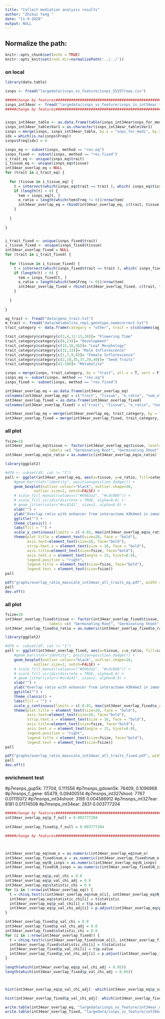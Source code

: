 ```yaml
---
title: "Collect mediation analysis results"
author: "Zhikai Yang "
date: "11-9-2020"
output: NULL
---
```



## Normalize the path:

```r
knitr::opts_chunk$set(echo = TRUE) 
knitr::opts_knit$set(root.dir=normalizePath('../../')) 
```


### on local

```r
library(data.table)

isnps <- fread("largedata/isnps_vs_feature/isnps_55257rows.csv")

#####change by features########################################################################################
isnps_int34ear <- fread("largedata/isnps_vs_feature/isnps_in_int34ear.txt")
#####change by features########################################################################################


isnps_int34ear_table <- as.data.frame(table(isnps_int34ear$snps_for_medi)) 
isnps_int34ear_table$Var1 = as.character(isnps_int34ear_table$Var1)
isnps = merge(isnps, isnps_int34ear_table, by.x = "snps_for_medi", by.y = "Var1", sort = F, all.x = T)
idx = which(is.na(isnps$Freq))
isnps$Freq[idx] = 0

isnps_eq <- subset(isnps, method == "res.eq")
isnps_fixed <- subset(isnps, method == "res.fixed")
i_trait_eq <- unique(isnps_eq$trait)
i_tissue_eq <- unique(isnps_eq$tissue)
int34ear_overlap_eq = NULL
for (trait in i_trait_eq) {
  
  for (tissue in i_tissue_eq) {
    t = intersect(which(isnps_eq$trait == trait ), which( isnps_eq$tissue == tissue))
    if (length(t) > 0) {
      tem = isnps_eq[t, ]
      o_ratio = length(which(tem$Freq != 0))/nrow(tem)
      int34ear_overlap_eq = rbind(int34ear_overlap_eq, c(trait, tissue, o_ratio, length(which(tem$Freq != 0)), nrow(tem) ))
    }
    
  }
  
}


i_trait_fixed <- unique(isnps_fixed$trait)
i_tissue_fixed <- unique(isnps_fixed$tissue)
int34ear_overlap_fixed = NULL
for (trait in i_trait_fixed) {
  
  for (tissue in i_tissue_fixed) {
    t = intersect(which(isnps_fixed$trait == trait ), which( isnps_fixed$tissue == tissue))
    if (length(t) > 0) {
      tem = isnps_fixed[t, ]
      o_ratio = length(which(tem$Freq != 0))/nrow(tem)
      int34ear_overlap_fixed = rbind(int34ear_overlap_fixed, c(trait, tissue, o_ratio, length(which(tem$Freq != 0)), nrow(tem) ))
    }
    
  }
  
}
```

```r
ag_trait <- fread("data/geno_trait.txt")
m_trait <- fread("data/metabolite_rep1_genotype_namecorrect.txt")
trait_category <- data.frame(category = "other", trait = c(colnames(ag_trait)[-1], colnames(m_trait)[-1]))

trait_category$category[c(3,4,11:13,38)]= "Flowering Time"
trait_category$category[c(6,23)]= "Development"
trait_category$category[c(15,16,36)]= "Leaf Morphology"
trait_category$category[c(32,33)]= "Male Inflorescence"
trait_category$category[c(1,7,9,8)]= "Female Inflorescence"
trait_category$category[c(2,10,35,37,39,40)]= "Seed Traits"
trait_category$category[41:106]= "Metabolite"

isnps = merge(isnps, trait_category, by = "trait", all.x = T, sort = F)
isnps_eq <- subset(isnps, method == "res.eq")
isnps_fixed <- subset(isnps, method == "res.fixed")

int34ear_overlap_eq = as.data.frame(int34ear_overlap_eq)
colnames(int34ear_overlap_eq) = c("trait", "tissue", "o_ratio", "num_o", "N_isnps")
int34ear_overlap_fixed = as.data.frame(int34ear_overlap_fixed)
colnames(int34ear_overlap_fixed) = c("trait", "tissue", "o_ratio", "num_o", "N_isnps")

int34ear_overlap_eq = merge(int34ear_overlap_eq, trait_category, by = "trait", all.x = T, sort = F)
int34ear_overlap_fixed = merge(int34ear_overlap_fixed, trait_category, by = "trait", all.x = T, sort = F)

```

### all plot
```r
fsize=18
int34ear_overlap_eq$tissue <- factor(int34ear_overlap_eq$tissue, levels = c( "GRoot", "GShoot", "L3Base", "L3Tip", "LMAD", "LMAN","Kern"),
                    labels =c( "Germinating Root", "Germinating Shoot", "Leaf 3 base", "Leaf 3 tip", "Adult leaf during the day", "Adult leaf at night","Kernels after pollination"))
int34ear_overlap_eq$o_ratio = as.numeric(int34ear_overlap_eq$o_ratio)

library(ggplot2)

#df0 <- subset(df, cat != "1")
pall <- ggplot(int34ear_overlap_eq, aes(x=tissue, y=o_ratio, fill=category)) +
    #geom_bar(stat="identity", position=position_dodge()) +
    geom_boxplot(outlier.colour="black", outlier.shape=16, 
             outlier.size=1, notch=FALSE) +
    # scale_fill_manual(values=c("#69b3a2", "#cdc0b0")) +
    # scale_fill_viridis(discrete = TRUE, alpha=0.6) +
    # geom_jitter(color="#cc4141", size=2, alpha=0.9) +
    xlab("") +
    ylab("Overlap ratio with enhancer from interactome H3K4me3 in immature ear") +
    ggtitle("") +
    theme_classic() +
    labs(fill = "") +
    scale_y_continuous(limits = c(-0.01, max(int34ear_overlap_eq$o_ratio))) +
    theme(plot.title = element_text(size=20, face = "bold"), 
          axis.text=element_text(size=16, face="bold"),
          strip.text.x = element_text(size = 16, face = "bold"),
          axis.title=element_text(size=fsize, face="bold"),
          axis.text.x = element_text(angle = 15, hjust=0.8),
          legend.position = "right", 
          legend.title = element_text(size=fsize, face="bold"),
          legend.text = element_text(size=fsize))
pall

pdf("graphs/overlap_ratio_maxscale_int34ear_all_traits_eq.pdf", width = 9, height= 6)
pall
dev.off()

```

### all plot
```r
fsize=18
int34ear_overlap_fixed$tissue <- factor(int34ear_overlap_fixed$tissue, levels = c( "GRoot", "GShoot", "L3Base", "L3Tip", "LMAD", "LMAN","Kern"),
                    labels =c( "Germinating Root", "Germinating Shoot", "Leaf 3 base", "Leaf 3 tip", "Adult leaf during the day", "Adult leaf at night","Kernels after pollination"))
int34ear_overlap_fixed$o_ratio = as.numeric(int34ear_overlap_fixed$o_ratio)

library(ggplot2)

#df0 <- subset(df, cat != "1")
pall <- ggplot(int34ear_overlap_fixed, aes(x=tissue, y=o_ratio, fill=category)) +
    #geom_bar(stat="identity", position=position_dodge()) +
    geom_boxplot(outlier.colour="black", outlier.shape=16, 
             outlier.size=1, notch=FALSE) +
    # scale_fill_manual(values=c("#69b3a2", "#cdc0b0")) +
    # scale_fill_viridis(discrete = TRUE, alpha=0.6) +
    # geom_jitter(color="#cc4141", size=2, alpha=0.9) +
    xlab("") +
    ylab("Overlap ratio with enhancer from interactome H3K4me3 in immature ear") +
    ggtitle("") +
    theme_classic() +
    labs(fill = "") +
    scale_y_continuous(limits = c(-0.01, max(int34ear_overlap_fixed$o_ratio))) +
    theme(plot.title = element_text(size=20, face = "bold"), 
          axis.text=element_text(size=16, face="bold"),
          strip.text.x = element_text(size = 16, face = "bold"),
          axis.title=element_text(size=fsize, face="bold"),
          axis.text.x = element_text(angle = 15, hjust=0.8),
          legend.position = "right", 
          legend.title = element_text(size=fsize, face="bold"),
          legend.text = element_text(size=fsize))
pall

pdf("graphs/overlap_ratio_maxscale_int34ear_all_traits_fixed.pdf", width = 9, height= 6)
pall
dev.off()

```


### enrichment test
#p7msnps_gup5k: 77704, 0.111556
#p7msnps_gdown5k: 76409, 0.1096968
#p7msnps_f_gene: 65479, 0.09400514
#p7msnps_int327shoot: 7767 0.01115072
#p7msnps_int34shoot: 3195 0.004586912
#p7msnps_int327ear: 8181 0.01174508
#p7msnps_int34ear: 2631 0.003777204
```r

#####change by features########################################################################################
int34ear_overlap_eq$p_f_null = 0.003777204
 
int34ear_overlap_fixed$p_f_null = 0.003777204

#####change by features########################################################################################



int34ear_overlap_eq$num_o = as.numeric(int34ear_overlap_eq$num_o)
int34ear_overlap_fixed$num_o = as.numeric(int34ear_overlap_fixed$num_o)
int34ear_overlap_eq$N_isnps = as.numeric(int34ear_overlap_eq$N_isnps)
int34ear_overlap_fixed$N_isnps = as.numeric(int34ear_overlap_fixed$N_isnps)

int34ear_overlap_eq$p_val_chi = 0.0
int34ear_overlap_eq$p_val_chi_adj = 0.0
int34ear_overlap_eq$statistic_chi = 0.0
for (i in 1:nrow(int34ear_overlap_eq)) {
  t = chisq.test(c(int34ear_overlap_eq$num_o[i], int34ear_overlap_eq$N_isnps[i]-int34ear_overlap_eq$num_o[i]),p=c(int34ear_overlap_eq$p_f_null[i], 1-int34ear_overlap_eq$p_f_null[i]))
  int34ear_overlap_eq$statistic_chi[i] = t$statistic
  int34ear_overlap_eq$p_val_chi[i] = t$p.value
  int34ear_overlap_eq$p_val_chi_adj[i] = p.adjust(int34ear_overlap_eq$p_val_chi[i], method = "fdr", n= nrow(int34ear_overlap_eq))
}

int34ear_overlap_fixed$p_val_chi = 0.0
int34ear_overlap_fixed$p_val_chi_adj = 0.0
int34ear_overlap_fixed$statistic_chi = 0.0
for (i in 1:nrow(int34ear_overlap_fixed)) {
  t = chisq.test(c(int34ear_overlap_fixed$num_o[i], int34ear_overlap_fixed$N_isnps[i]-int34ear_overlap_fixed$num_o[i]),p=c(int34ear_overlap_fixed$p_f_null[i], 1-int34ear_overlap_fixed$p_f_null[i]))
  int34ear_overlap_fixed$statistic_chi[i] = t$statistic
  int34ear_overlap_fixed$p_val_chi[i] = t$p.value
  int34ear_overlap_fixed$p_val_chi_adj[i] = p.adjust(int34ear_overlap_fixed$p_val_chi[i], method = "fdr", n= nrow(int34ear_overlap_fixed))
}

length(which(int34ear_overlap_eq$p_val_chi_adj > 0.05))
length(which(int34ear_overlap_fixed$p_val_chi_adj > 0.05))



hist(int34ear_overlap_eq$p_val_chi_adj[- which(int34ear_overlap_eq$p_val_chi_adj > 0.05)], main = "Distribution of adjusted p-value by FDR (Medfix.0.5)", xlab = "adjusted p-value")

hist(int34ear_overlap_fixed$p_val_chi_adj[- which(int34ear_overlap_fixed$p_val_chi_adj > 0.05)], main = "Distribution of adjusted p-value by FDR (Medfix.bic)", xlab = "adjusted p-value")

write.table(int34ear_overlap_eq, "largedata/isnps_vs_feature/int34ear_overlap_eq.csv", sep=",", row.names=FALSE, quote=FALSE)
write.table(int34ear_overlap_fixed, "largedata/isnps_vs_feature/int34ear_overlap_fixed.csv", sep=",", row.names=FALSE, quote=FALSE)



```

